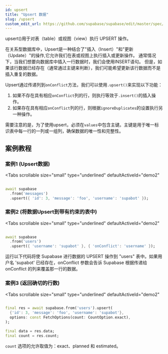 ```yaml
---
id: upsert
title: "Upsert 数据"
slug: /upsert
custom_edit_url: https://github.com/supabase/supabase/edit/master/spec/supabase_dart_v1.yml
---
```


upsert()用于对表（table）或视图（view）执行 UPSERT 操作。

在关系型数据库中，Upsert是一种结合了"插入（Insert）"和"更新（Update）"的操作,它允许我们在表或视图上执行插入或更新操作。
通常情况下，当我们想要向数据库中插入一行数据时，我们会使用INSERT语句。
但是，如果该行数据已经存在（通常通过主键来判断），我们可能希望更新该行数据而不是插入重复的数据。

Upsert通过传递列到`onConflict`方法，我们可以使用`.upsert()`来实现以下功能：

1. 如果不存在具有相应`onConflict`列的行，则执行等效于`.insert()`的插入操作。
2. 如果存在具有相应`onConflict`列的行，则根据`ignoreDuplicates`的设置执行另一种操作。

需要注意的是，为了使用upsert，必须在`values`中包含主键。主键是用于唯一标识表中每一行的一列或一组列，确保数据的唯一性和完整性。



## 案例教程
### 案例1 (Upsert数据)

<Tabs
  scrollable
  size="small"
  type="underlined"
  defaultActiveId="demo2"
>

<TabPanel id="demo2" label="使用方法">

```dart
                                                                              
await supabase
  .from('messages')
  .upsert({ 'id': 3, 'message': 'foo', 'username': 'supabot' });
```
</TabPanel>

</Tabs>


### 案例2 (将数据Upsert到带有约束的表中)

<Tabs
  scrollable
  size="small"
  type="underlined"
  defaultActiveId="demo2"
>

<TabPanel id="demo2" label="使用方法">

```dart
                                                                              
await supabase
  .from('users')
  .upsert({ 'username': 'supabot' }, { 'onConflict': 'username' });
```
</TabPanel>

<TabPanel id="demo4" label="注意事项">

运行以下代码将使 Supabase 进行数据的 UPSERT 操作到 "users" 表中。如果用户名 'supabot' 已经存在，onConflict 参数会告诉 Supabase 根据传递给 onConflict 的列来覆盖那一行的数据。


</TabPanel>

</Tabs>


### 案例3 (返回确切的行数)

<Tabs
  scrollable
  size="small"
  type="underlined"
  defaultActiveId="demo2"
>

<TabPanel id="demo2" label="使用方法">

```dart
                                                                              
final res = await supabase.from('users').upsert(
  {'id': 3, 'message': 'foo', 'username': 'supabot'},
  options: const FetchOptions(count: CountOption.exact),
);

final data = res.data;
final count = res.count;
```
</TabPanel>

<TabPanel id="demo4" label="注意事项">

`count` 选项的允许取值为：exact、planned 和 estimated。

</TabPanel>
</Tabs>
